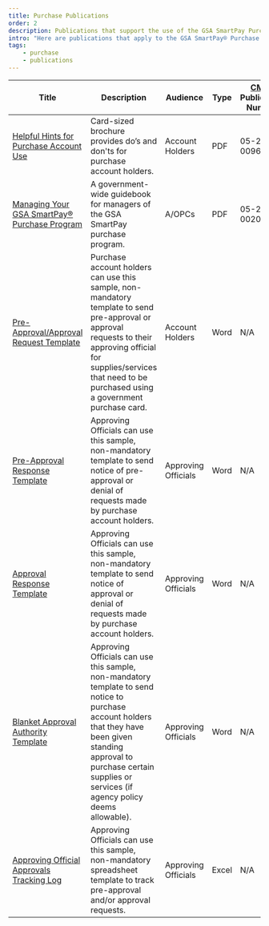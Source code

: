 ```yaml
---
title: Purchase Publications
order: 2
description: Publications that support the use of the GSA SmartPay Purchase account
intro: "Here are publications that apply to the GSA SmartPay® Purchase business line:"
tags:
    - purchase
    - publications
---
```




Title | Description | Audience | Type | [CMLS](https://www.gsa.gov/about-us/organization/federal-acquisition-service/customer-and-stakeholder-engagement/centralized-mailing-list-service-cmls) Publication Number
-- | -- | -- | -- | --
[Helpful Hints for Purchase Account Use](/files/purchase-account-helpful-hints.pdf) | Card-sized brochure provides do’s and don'ts for purchase account holders. | Account Holders | PDF | 05-21-00960
[Managing Your GSA SmartPay® Purchase Program](/files/managing-gsa-smartpay-purchase.pdf) | A government-wide guidebook for managers of the GSA SmartPay purchase program. | A/OPCs | PDF | 05-20-00209
[Pre-Approval/Approval Request Template](/files/pre-approval-request.docx) | Purchase account holders can use this sample, non-mandatory template to send pre-approval or approval requests to their approving official for supplies/services that need to be purchased using a government purchase card. | Account Holders | Word | N/A
[Pre-Approval Response Template](/files/pre-approval-response.docx) | Approving Officials can use this sample, non-mandatory template to send notice of pre-approval or denial of requests made by purchase account holders. | Approving Officials | Word | N/A
[Approval Response Template](/files/approval-response.docx) | Approving Officials can use this sample, non-mandatory template to send notice of approval or denial of requests made by purchase account holders. | Approving Officials | Word | N/A
[Blanket Approval Authority Template](/files/blanket-approval-authority.docx) | Approving Officials can use this sample, non-mandatory template to send notice to purchase account holders that they have been given standing approval to purchase certain supplies or services (if agency policy deems allowable). | Approving Officials | Word | N/A
[Approving Official Approvals Tracking Log](/files/ao-approval-tracking-log.xlsx) | Approving Officials can use this sample, non-mandatory spreadsheet template to track pre-approval and/or approval requests. | Approving Officials | Excel | N/A
